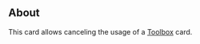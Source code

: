 {{CardPage
|description = Cancel.<br/>[[Unplayable]]
|character = Other
|rarity = Unique
|decktype = Battle
|cardtype = Status
|keywords = [[Unplayable]]
}}
==About==
This card allows canceling the usage of a [[Toolbox]] card.